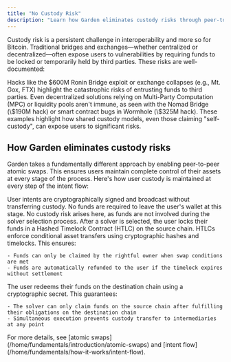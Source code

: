 ```yaml
---
title: "No Custody Risk"
description: "Learn how Garden eliminates custody risks through peer-to-peer atomic swaps"
---
```


Custody risk is a persistent challenge in interoperability and more so for Bitcoin. Traditional bridges and exchanges—whether centralized or decentralized—often expose users to vulnerabilities by requiring funds to be locked or temporarily held by third parties. These risks are well-documented:

<CardGroup cols={2}>
  <Card title="Centralized custody" icon="building-columns">
    Hacks like the $600M Ronin Bridge exploit or exchange collapses (e.g., Mt. Gox, FTX) highlight the catastrophic risks of entrusting funds to third parties.
  </Card>
  <Card title="Decentralized custody" icon="network-wired">
    Even decentralized solutions relying on Multi-Party Computation (MPC) or liquidity pools aren't immune, as seen with the Nomad Bridge (\$190M hack) or smart contract bugs in Wormhole (\$325M hack).
  </Card>
</CardGroup>

<Warning>
These examples highlight how shared custody models, even those claiming "self-custody", can expose users to significant risks.
</Warning>

## How Garden eliminates custody risks

Garden takes a fundamentally different approach by enabling peer-to-peer atomic swaps. This ensures users maintain complete control of their assets at every stage of the process. Here's how user custody is maintained at every step of the intent flow:

<Steps>
  <Step title="Intent creation">
    User intents are cryptographically signed and broadcast without transferring custody. No funds are required to leave the user's wallet at this stage.
  </Step>
  
  <Step title="Solver auction">
    No custody risk arises here, as funds are not involved during the solver selection process.
  </Step>
  
  <Step title="Settlement">
    After a solver is selected, the user locks their funds in a Hashed Timelock Contract (HTLC) on the source chain. HTLCs enforce conditional asset transfers using cryptographic hashes and timelocks. This ensures:
    
    - Funds can only be claimed by the rightful owner when swap conditions are met
    - Funds are automatically refunded to the user if the timelock expires without settlement
  </Step>
  
  <Step title="Redemption">
    The user redeems their funds on the destination chain using a cryptographic secret. This guarantees:
    
    - The solver can only claim funds on the source chain after fulfilling their obligations on the destination chain
    - Simultaneous execution prevents custody transfer to intermediaries at any point
  </Step>
</Steps>

<Note>
For more details, see [atomic swaps](/home/fundamentals/introduction/atomic-swaps) and [intent flow](/home/fundamentals/how-it-works/intent-flow).
</Note> 